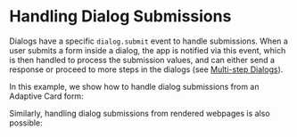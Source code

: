 
# Handling Dialog Submissions

Dialogs have a specific `dialog.submit` event to handle submissions. When a user submits a form inside a dialog, the app is notified via this event, which is then handled to process the submission values, and can either send a response or proceed to more steps in the dialogs (see [Multi-step Dialogs](./handling-multi-step-forms)).

In this example, we show how to handle dialog submissions from an Adaptive Card form:

<FileCodeBlock
    lang="typescript"
    src="/generated-snippets/ts/index.snippet.dialog-submission.ts"
/>

Similarly, handling dialog submissions from rendered webpages is also possible:

<FileCodeBlock
    lang="typescript"
    src="/generated-snippets/ts/index.snippet.dialog-submission-webpage.ts"
/>
